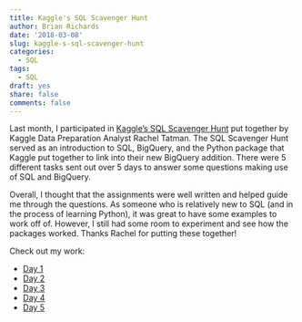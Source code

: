 ```yaml
---
title: Kaggle's SQL Scavenger Hunt
author: Brian Richards
date: '2018-03-08'
slug: kaggle-s-sql-scavenger-hunt
categories:
  - SQL
tags:
  - SQL
draft: yes
share: false
comments: false
---
```


Last month, I participated in [Kaggle's SQL Scavenger Hunt](https://www.kaggle.com/rtatman/sql-scavenger-hunt-handbook/) put together 
by Kaggle Data Preparation Analyst Rachel Tatman. The SQL Scavenger Hunt served 
as an introduction to SQL, BigQuery, and the Python package that Kaggle put 
together to link into their new BigQuery addition. There were 5 different tasks 
sent out over 5 days to answer some questions making use of SQL and BigQuery.

Overall, I thought that the assignments were well written and helped guide me 
through the questions. As someone who is relatively new to SQL (and in the 
process of learning Python), it was great to have some examples to work off of. 
However, I still had some room to experiment and see how the packages worked. 
Thanks Rachel for putting these together!

Check out my work:

* [Day 1](https://www.kaggle.com/bgrich/sql-scavenger-hunt-day-1)
* [Day 2](https://www.kaggle.com/bgrich/sql-scavenger-hunt-day-2)
* [Day 3](https://www.kaggle.com/bgrich/sql-scavenger-hunt-day-3)
* [Day 4](https://www.kaggle.com/bgrich/sql-scavenger-hunt-day-4)
* [Day 5](https://www.kaggle.com/bgrich/sql-scavenger-hunt-day-5)